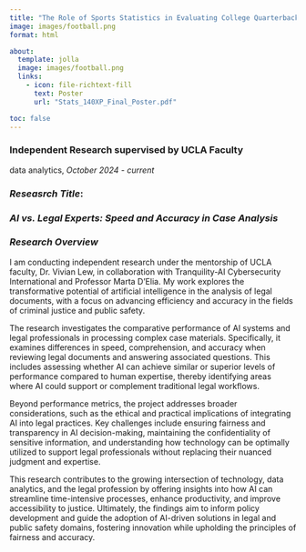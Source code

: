 ```yaml
---
title: "The Role of Sports Statistics in Evaluating College Quarterbacks"
image: images/football.png
format: html

about:
  template: jolla
  image: images/football.png
  links: 
    - icon: file-richtext-fill
      text: Poster
      url: "Stats_140XP_Final_Poster.pdf"

toc: false
---
```


### Independent Research supervised by UCLA Faculty 
data analytics, *October 2024 - current*

### *Reseasrch Title*:

### *AI vs. Legal Experts: Speed and Accuracy in Case Analysis*

### *Research Overview*
I am conducting independent research under the mentorship of UCLA faculty, Dr. Vivian Lew, in collaboration with Tranquility-AI Cybersecurity International and Professor Marta D’Elia. My work explores the transformative potential of artificial intelligence in the analysis of legal documents, with a focus on advancing efficiency and accuracy in the fields of criminal justice and public safety.


The research investigates the comparative performance of AI systems and legal professionals in processing complex case materials. Specifically, it examines differences in speed, comprehension, and accuracy when reviewing legal documents and answering associated questions. This includes assessing whether AI can achieve similar or superior levels of performance compared to human expertise, thereby identifying areas where AI could support or complement traditional legal workflows.


Beyond performance metrics, the project addresses broader considerations, such as the ethical and practical implications of integrating AI into legal practices. Key challenges include ensuring fairness and transparency in AI decision-making, maintaining the confidentiality of sensitive information, and understanding how technology can be optimally utilized to support legal professionals without replacing their nuanced judgment and expertise.


This research contributes to the growing intersection of technology, data analytics, and the legal profession by offering insights into how AI can streamline time-intensive processes, enhance productivity, and improve accessibility to justice. Ultimately, the findings aim to inform policy development and guide the adoption of AI-driven solutions in legal and public safety domains, fostering innovation while upholding the principles of fairness and accuracy.


